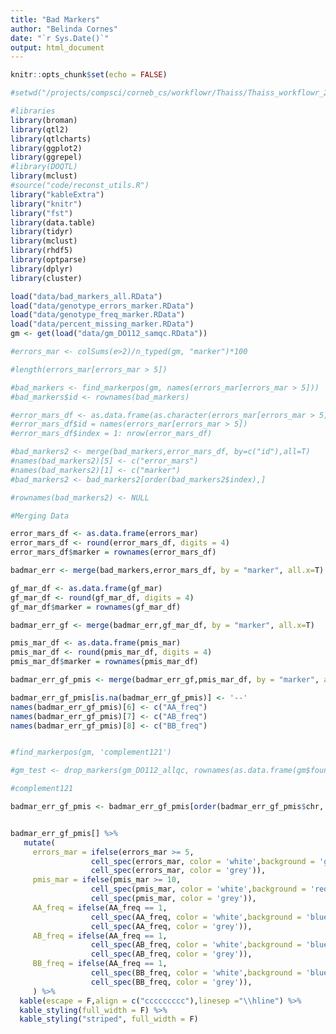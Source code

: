 ```yaml
---
title: "Bad Markers"
author: "Belinda Cornes"
date: "`r Sys.Date()`"
output: html_document
---
```


```r
knitr::opts_chunk$set(echo = FALSE)

#setwd("/projects/compsci/corneb_cs/workflowr/Thaiss/Thaiss_workflowr_2/")

#libraries
library(broman)
library(qtl2)
library(qtlcharts)
library(ggplot2)
library(ggrepel)
#library(DOQTL)
library(mclust)
#source("code/reconst_utils.R")
library("kableExtra")
library("knitr")
library("fst")
library(data.table) 
library(tidyr)     
library(mclust)     
library(rhdf5)      
library(optparse)
library(dplyr)
library(cluster)

```
```r

load("data/bad_markers_all.RData")
load("data/genotype_errors_marker.RData")
load("data/genotype_freq_marker.RData")
load("data/percent_missing_marker.RData")
gm <- get(load("data/gm_DO112_samqc.RData"))

#errors_mar <- colSums(e>2)/n_typed(gm, "marker")*100

#length(errors_mar[errors_mar > 5])

#bad_markers <- find_markerpos(gm, names(errors_mar[errors_mar > 5]))
#bad_markers$id <- rownames(bad_markers)

#error_mars_df <- as.data.frame(as.character(errors_mar[errors_mar > 5]))
#error_mars_df$id = names(errors_mar[errors_mar > 5])
#error_mars_df$index = 1: nrow(error_mars_df)

#bad_markers2 <- merge(bad_markers,error_mars_df, by=c("id"),all=T)
#names(bad_markers2)[5] <- c("error_mars")
#names(bad_markers2)[1] <- c("marker")
#bad_markers2 <- bad_markers2[order(bad_markers2$index),]

#rownames(bad_markers2) <- NULL

#Merging Data 

error_mars_df <- as.data.frame(errors_mar)
error_mars_df <- round(error_mars_df, digits = 4)
error_mars_df$marker = rownames(error_mars_df)

badmar_err <- merge(bad_markers,error_mars_df, by = "marker", all.x=T)

gf_mar_df <- as.data.frame(gf_mar)
gf_mar_df <- round(gf_mar_df, digits = 4)
gf_mar_df$marker = rownames(gf_mar_df)

badmar_err_gf <- merge(badmar_err,gf_mar_df, by = "marker", all.x=T)

pmis_mar_df <- as.data.frame(pmis_mar)
pmis_mar_df <- round(pmis_mar_df, digits = 4)
pmis_mar_df$marker = rownames(pmis_mar_df)

badmar_err_gf_pmis <- merge(badmar_err_gf,pmis_mar_df, by = "marker", all.x=T)

badmar_err_gf_pmis[is.na(badmar_err_gf_pmis)] <- '--'
names(badmar_err_gf_pmis)[6] <- c("AA_freq")
names(badmar_err_gf_pmis)[7] <- c("AB_freq")
names(badmar_err_gf_pmis)[8] <- c("BB_freq")


#find_markerpos(gm, 'complement121')

#gm_test <- drop_markers(gm_DO112_allqc, rownames(as.data.frame(gm$founder_geno)))

#complement121

badmar_err_gf_pmis <- badmar_err_gf_pmis[order(badmar_err_gf_pmis$chr, badmar_err_gf_pmis$gmap),]


badmar_err_gf_pmis[] %>%
   mutate(
     errors_mar = ifelse(errors_mar >= 5,
                  cell_spec(errors_mar, color = 'white',background = 'green'),
                  cell_spec(errors_mar, color = 'grey')),
     pmis_mar = ifelse(pmis_mar >= 10,
                  cell_spec(pmis_mar, color = 'white',background = 'red'),
                  cell_spec(pmis_mar, color = 'grey')),
     AA_freq = ifelse(AA_freq == 1,
                  cell_spec(AA_freq, color = 'white',background = 'blue'),
                  cell_spec(AA_freq, color = 'grey')),
     AB_freq = ifelse(AA_freq == 1,
                  cell_spec(AB_freq, color = 'white',background = 'blue'),
                  cell_spec(AB_freq, color = 'grey')),
     BB_freq = ifelse(AA_freq == 1,
                  cell_spec(BB_freq, color = 'white',background = 'blue'),
                  cell_spec(BB_freq, color = 'grey')),
     ) %>%
  kable(escape = F,align = c("ccccccccc"),linesep ="\\hline") %>%
  kable_styling(full_width = F) %>%
  kable_styling("striped", full_width = F)

```    